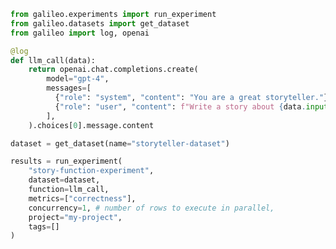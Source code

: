 ```python Python
from galileo.experiments import run_experiment
from galileo.datasets import get_dataset
from galileo import log, openai

@log
def llm_call(data):
	return openai.chat.completions.create(
        model="gpt-4",
        messages=[
          {"role": "system", "content": "You are a great storyteller."},
          {"role": "user", "content": f"Write a story about {data.input}"}
        ],
    ).choices[0].message.content

dataset = get_dataset(name="storyteller-dataset")

results = run_experiment(
	"story-function-experiment",
	dataset=dataset,
	function=llm_call,
	metrics=["correctness"],
	concurrency=1, # number of rows to execute in parallel,
	project="my-project",
	tags=[]
) 
```